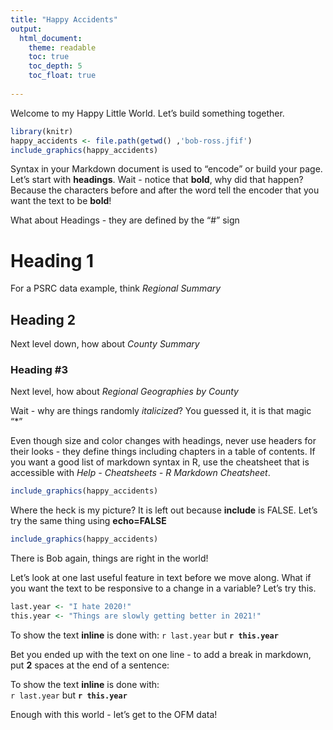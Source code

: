 ```yaml
---
title: "Happy Accidents"
output: 
  html_document:
    theme: readable
    toc: true
    toc_depth: 5
    toc_float: true
    
---
```


Welcome to my Happy Little World. Let's build something together.

```r

library(knitr)
happy_accidents <- file.path(getwd() ,'bob-ross.jfif')
include_graphics(happy_accidents)

```

Syntax in your Markdown document is used to "encode" or build your page. Let's start with **headings**. Wait - notice that **bold**, why did that happen? Because the characters before and after the word tell the encoder that you want the text to be **bold**!

What about Headings - they are defined by the "#" sign

# Heading 1 
For a PSRC data example, think *Regional Summary*

## Heading 2
Next level down, how about *County Summary*

### Heading #3
Next level, how about *Regional Geographies by County*

Wait - why are things randomly *italicized*? You guessed it, it is that magic "*" 

Even though size and color changes with headings, never use headers for their looks - they define things including chapters in a table of contents. If you want a good list of markdown syntax in R, use the cheatsheet that is accessible with *Help - Cheatsheets - R Markdown Cheatsheet*.


```r
include_graphics(happy_accidents)
```

Where the heck is my picture? It is left out because **include** is FALSE. Let's try the same thing using **echo=FALSE**

```r
include_graphics(happy_accidents)
```

There is Bob again, things are right in the world!

Let's look at one last useful feature in text before we move along. What if you want the text to be responsive to a change in a variable? Let's try this.

```r

last.year <- "I hate 2020!"
this.year <- "Things are slowly getting better in 2021!"

```

To show the text **inline** is done with:
`r last.year` but **`r this.year`**

Bet you ended up with the text on one line - to add a break in markdown, put **2** spaces at the end of a sentence:

To show the text **inline** is done with:  
`r last.year` but **`r this.year`**

Enough with this world - let's get to the OFM data!